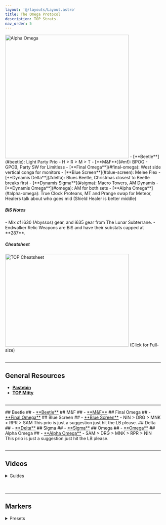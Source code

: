 ```yaml
---
layout: '@/layouts/Layout.astro'
title: The Omega Protocol
description: TOP Strats.
nav_order: 5
---
```



<Image width="400" height="400" loading="eager" alt="Alpha Omega" class="ulti-tooltip" src="/top.webp"/>
<Card title="Summary">
- [**Beetle**](#beetle): Light Party Prio - H > R > M > T
- [**M&F**](#mf): BPOG - GPOB, Party SW for Limitless
- [**Final Omega**](#final-omega): West side vertical conga for monitors
- [**Blue Screen**](#blue-screen): Melee Flex
- [**Dynamis Delta**](#delta): Blues Beetle, Christmas closest to Beetle breaks first
- [**Dynamis Sigma**](#sigma): Macro Towers, AM Dynamis
- [**Dynamis Omega**](#omega): AM for both sets
- [**Alpha Omega**](#alpha-omega): True Clock Proteans, MT and Prange swap for Meteor, Healers talk about who goes mid (Shield Healer is better middle)
</Card>
<h5>BiS Notes</h5>
- Mix of i630 (Abyssos) gear, and i635 gear from The Lunar Subterrane.
- Endwalker Relic Weapons are BiS and have their substats capped at **287**.

<h5>Cheatsheet</h5>
<Image
    src="/TOP_cheat_sheet.png"
    width="400"
    height="300"
    decoding="async"
    loading="eager"
    alt="TOP Cheatsheet"
    onclick="window.open('/TOP_cheat_sheet.png','_blank')"
    style="cursor:pointer;"
/>
(Click for Full-size)
<br></br>
<hr></hr>

## General Resources ##
- <a href="https://pastebin.com/PyBmi5N4" target="_blank">**Pastebin**</a>
- <a href="http://tinyurl.com/topmitty" target="_blank">**TOP Mitty**</a>
<br></br>
<hr></hr>
## Beetle ##
- <a href="https://ff14.toolboxgaming.space/?id=758088204654761&preview=1" target="_blank">**Beetle**</a>
## M&F ##
- <a href="https://ff14.toolboxgaming.space/?id=324285310725761&preview=1" target="_blank">**M&F**</a>
## Final Omega ##
- <a href="https://ff14.toolboxgaming.space/?id=243183080764761&preview=1" target="_blank">**Final Omega**</a>
## Blue Screen ##
- <a href="https://ff14.toolboxgaming.space/?id=595188367474761&preview=1" target="_blank">**Blue Screen**</a>
<Notification title="P4 LB Prio">
- NIN > DRG > MNK > RPR > SAM
This prio is just a suggestion just hit the LB please.
</Notification>
## Delta ##
    - <a href="https://ff14.toolboxgaming.space/?id=732288275415761&preview=1" target="_blank">**Delta**</a>
## Sigma ##
    - <a href="https://ff14.toolboxgaming.space/?id=107380954136761&preview=1" target="_blank">**Sigma**</a>
## Omega ##
    - <a href="https://ff14.toolboxgaming.space/?id=078384491946761&preview=1" target="_blank">**Omega**</a>
## Alpha Omega ##
- <a href="https://ff14.toolboxgaming.space/?id=829484027197761&preview=1" target="_blank">**Alpha Omega**</a>
<Notification title="End of P6 LB Prio">
- SAM > DRG > MNK > RPR > NIN
This prio is just a suggestion just hit the LB please.
</Notification>
<br></br>
<hr></hr>

## Videos ##
<details>
<summary>Guides</summary>
<Notification title="">
These strats alter slightly from the Segz Bin strats found in TOP Strats. Please read over the toolboxes and make note of the differences mentioned in this post.
</Notification>

- <a href="https://youtu.be/JxwJBAHor8o?si=D6S5sfMfLZb1EQMr" target="_blank">**P1 Looper**</a>
- <a href="https://youtu.be/NDF8ETneugg?si=Y6forL4wGF90v2s6" target="_blank">**P1 Panto**</a>
- <a href="https://youtu.be/bzdWefVfenE?si=fkRdnSCEvHQlqsGz" target="_blank">**P2 M&F**</a>
    - Key differences: Conga PlayStation and Positions / North Stack Flexes /  East Group South Knockback
- <a href="https://youtu.be/Domdvln29gk?si=TCXruTlqTAAQy49K" target="_blank">**P3 and P4**</a>
- <a href="https://youtu.be/p-oDnDv2hqo?si=uhP8DSfJp9bJDurt" target="_blank">**P5 Trios**</a>
- <a href="https://youtu.be/yJ3zNK6Z9AM?si=krB6wu0d4UyYEVK5" target="_blank">**P6 Alpha Omega**</a>
    - Key differences: Stack South for Wave Cannon
</details>
<br></br>
<hr></hr>

## Markers ##
<details>
<summary>Presets</summary>
- Standard

```
{"Name":"Omega","MapID":908,
"A":{"X":100.0,"Y":0.0,"Z":86.0,"ID":0,"Active":true},
"B":{"X":114.0,"Y":0.0,"Z":100.0,"ID":1,"Active":true},
"C":{"X":100.0,"Y":0.0,"Z":114.0,"ID":2,"Active":true},
"D":{"X":86.0,"Y":0.0,"Z":100.0,"ID":3,"Active":true},
"One":{"X":110.0,"Y":0.0,"Z":90.0,"ID":4,"Active":true},
"Two":{"X":110.0,"Y":0.0,"Z":110.0,"ID":5,"Active":true},
"Three":{"X":90.0,"Y":0.0,"Z":110.0,"ID":6,"Active":true},
"Four":{"X":90.0,"Y":0.0,"Z":90.0,"ID":7,"Active":true}}
```
</details>